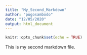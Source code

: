 ```yaml
---
title: "My_Second_Markdown"
author: "pugosambodo"
date: "12/05/2020"
output: html_document
---
```


```r
knitr::opts_chunk$set(echo = TRUE)
```

This is my second markdown file.
